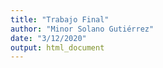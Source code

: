 ```yaml
---
title: "Trabajo Final"
author: "Minor Solano Gutiérrez"
date: "3/12/2020"
output: html_document
---
```


```r

```



```r

```



```r

```



